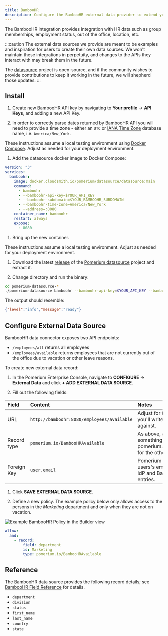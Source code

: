 ```yaml
---
title: BambooHR
description: Configure the BambooHR external data provider to extend your access policies.
---
```



The BambooHR integration provides integration with HR data such as group memberships, employment status, out of the office, location, etc.

:::caution
The external data sources we provide are meant to be examples and inspiration for users to create their own data sources. We won't maintain these integrations in perpetuity, and changes to the APIs they interact with may break them in the future.

The [datasource](https://github.com/pomerium/datasource) project is open-source, and if the community wishes to provide contributions to keep it working in the future, we will shepherd those updates.
:::

## Install

1. Create new BambooHR API key by navigating to **Your profile** → **API Keys**, and adding a new API Key. 

1. In order to correctly parse dates returned by BambooHR API you will need to provide a time zone - either an `UTC` or [IANA Time Zone] database name, i.e. `America/New_York`. 

<Tabs>
<TabItem value="compose" label="Docker Compose">

These instructions assume a local testing environment using [Docker Compose]. Adjust as needed for your deployment environment.

1. Add the datasource docker image to Docker Compose:

  ```yaml showLineNumbers
  version: "3"
  services:
    bamboohr:
      image: docker.cloudsmith.io/pomerium/datasource/datasource:main
      command:
        - bamboohr
        - --bamboohr-api-key=$YOUR_API_KEY
        - --bamboohr-subdomain=$YOUR_BAMBOOHR_SUBDOMAIN
        - --bamboohr-time-zone=America/New_York
        - --address=:8080
      container_name: bamboohr
      restart: always
      expose:
        - 8080
  ```

1. Bring up the new container.

</TabItem>
<TabItem value="binary" label="Binary">

These instructions assume a local testing environment. Adjust as needed for your deployment environment.

1. Download the latest [release] of the [Pomerium datasource] project and extract it.

1. Change directory and run the binary:

  ```sh
  cd pomerium-datasource-*
  ./pomerium-datasource bamboohr --bamboohr-api-key=$YOUR_API_KEY --bamboohr-subdomian=$YOUR_BAMBOOHR_SUBDOMAIN --bamboohr-time-zone=America/New_York
  ```

  The output should resemble:

  ```json
  {"level":"info","message":"ready"}
  ```

</TabItem>
</Tabs>

## Configure External Data Source

BambooHR data connector exposes two API endpoints: 

- `/employees/all` returns all employees 
- `/employees/available` returns employees that are not currently out of the office due to vacation or other leave reasons. 

To create new external data record:

1. In the Pomerium Enterprise Console, navigate to **CONFIGURE** → **External Data** and click **+ ADD EXTERNAL DATA SOURCE**.

1. Fill out the following fields:

  | Field       | Content                                    | Notes                                                                             |
  | :---------- | :----------------------------------------- | :-------------------------------------------------------------------------------- |
  | URL         | `http://bamboohr:8080/employees/available` | Adjust for the endpoint you'll write policies against.                            |
  | Record type | `pomerium.io/BambooHRAvailable`            | As above, adjust to somethinglike pomerium.io/BambooHRAll for the other endpoint. |
  | Foreign Key | `user.email`                               | Pomerium uses the users's email to associate IdP and Bamboo user entries.         |

1. Click **SAVE EXTERNAL DATA SOURCE**.

1. Define a new policy. The example policy below only allows access to the persons in the *Marketing* department and only when they are not on vacation.

  <Tabs>
  <TabItem value="builder" label="Builder">

  ![Example BambooHR Policy in the Builder view](./img/bamboohr-policy.png)

  </TabItem>
  <TabItem value="editor" label="Editor">

  ```yaml showLineNumbers
  allow:
    and:
      - record:
          field: department
          is: Marketing
          type: pomerium.io/BambooHRAvailable
  ```

  </TabItem>
  </Tabs>

## Reference

The BambooHR data source provides the following record details; see [BambooHR Field Reference] for details.

- `department`
- `division`
- `status`
- `first_name`
- `last_name`
- `country`
- `state`

[datasource]: https://github.com/pomerium/pomerium
[Docker Compose]: https://docs.docker.com/compose/
[IANA Time Zone]: https://www.iana.org/time-zones
[BambooHR Field Reference]: https://documentation.bamboohr.com/docs/list-of-field-names
[release]: https://github.com/pomerium/datasource/releases
[Pomerium datasource]: https://github.com/pomerium/datasource
